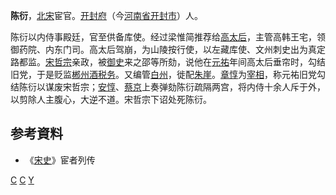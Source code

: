 '''陈衍'''，[[北宋|北宋]]宦官。[[开封府|开封府]]（今[[河南省|河南省]][[开封市|开封市]]）人。

陈衍以内侍事殿廷，官至供备库使。经过梁惟简推荐给[[宣仁皇后|高太后]]，主管高韩王宅，领御药院、内东门司。高太后驾崩，为山陵按行使，以左藏库使、文州刺史出为真定路都监。[[宋哲宗|宋哲宗]]亲政，被[[御史|御史]]来之邵等所劾，说他在[[元祐|元祐]]年间高太后垂帘时，勾结旧党，于是贬监[[郴州|郴州]][[酒|酒]][[税务|税务]]。又编管[[白州|白州]]，徙配[[朱崖|朱崖]]。[[章惇|章惇]]为[[宰相|宰相]]，称元祐旧党勾结陈衍以谋废宋哲宗；[[安惇|安惇]]、[[蔡京|蔡京]]上奏弹劾陈衍疏隔两宫，将内侍十余人斥于外，以剪除人主腹心，大逆不道。宋哲宗下诏处死陈衍。
==参考資料== 
* 《[[宋史|宋史]]》宦者列传

[[分类:宋朝宦官|C]]
[[分类:北宋官员|C]]
[[分类:陈姓|Y]]